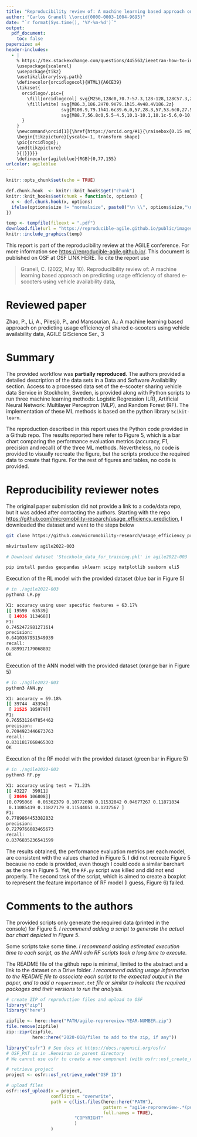 ---
title: "Reproducibility review of: A machine learning based approach on predicting usage efficiency of shared e-scooters using vehicle availability data"
author: "Carlos Granell \\orcid{0000-0003-1004-9695}"
date: "`r format(Sys.time(), '%Y-%m-%d')`"
output:
  pdf_document:
    toc: false
papersize: a4
header-includes:
  - |
    % https://tex.stackexchange.com/questions/445563/ieeetran-how-to-include-orcid-in-tex-pdf-with-pdflatex/445583 (works with pdflatex)
    \usepackage{scalerel}
    \usepackage{tikz}
    \usetikzlibrary{svg.path}
    \definecolor{orcidlogocol}{HTML}{A6CE39}
    \tikzset{
      orcidlogo/.pic={
        \fill[orcidlogocol] svg{M256,128c0,70.7-57.3,128-128,128C57.3,256,0,198.7,0,128C0,57.3,57.3,0,128,0C198.7,0,256,57.3,256,128z};
        \fill[white] svg{M86.3,186.2H70.9V79.1h15.4v48.4V186.2z}
                     svg{M108.9,79.1h41.6c39.6,0,57,28.3,57,53.6c0,27.5-21.5,53.6-56.8,53.6h-41.8V79.1z     M124.3,172.4h24.5c34.9,0,42.9-26.5,42.9-39.7c0-21.5-13.7-39.7-43.7-39.7h-23.7V172.4z}
                     svg{M88.7,56.8c0,5.5-4.5,10.1-10.1,10.1c-5.6,0-10.1-4.6-10.1-10.1c0-5.6,4.5-10.1,10.1-10.1C84.2,46.7,88.7,51.3,88.7,56.8z};
      }
    }
    \newcommand\orcid[1]{\href{https://orcid.org/#1}{\raisebox{0.15 em}{\mbox{\scalerel*{
    \begin{tikzpicture}[yscale=-1, transform shape]
    \pic{orcidlogo};
    \end{tikzpicture}
    }{|}}}}}
    \definecolor{agileblue}{RGB}{0,77,155}
urlcolor: agileblue
---

```{r setup, include=FALSE}
knitr::opts_chunk$set(echo = TRUE)

def.chunk.hook  <- knitr::knit_hooks$get("chunk")
knitr::knit_hooks$set(chunk = function(x, options) {
  x <- def.chunk.hook(x, options)
  ifelse(options$size != "normalsize", paste0("\n \\", options$size,"\n\n", x, "\n\n \\normalsize"), x)
})
```

```{r logo, eval=TRUE, echo=FALSE, message=FALSE, fig.align='center', out.width='0.3\\linewidth', fig.pos='H'}
temp <- tempfile(fileext = ".pdf")
download.file(url = "https://reproducible-agile.github.io/public/images/reproducible-AGILE-logo-square.pdf", destfile = temp)
knitr::include_graphics(temp)
```

This report is part of the reproducibility review at the AGILE conference.
For more information see [https://reproducible-agile.github.io/](https://reproducible-agile.github.io/).
This document is published on OSF at OSF LINK HERE.
To cite the report use

> Granell, C. (2022, May 10). Reproducilbility review of: A machine learning based approach on predicting usage efficiency of shared e-scooters using vehicle availability data,

# Reviewed paper

Zhao, P., Li, A., Pilesjö, P., and Mansourian, A.: A machine learning based approach on predicting usage efficiency of shared e-scooters using vehicle availability data,  AGILE GIScience Ser., 3

# Summary

The provided workflow was **partially reproduced**. The authors provided a detailed description of the data sets in a Data and Software Availability section. Access to a processed data set of the e-scooter sharing vehicle data Service in Stockholm, Sweden, is provided along with Python scripts to run three machine learning methods: Logistic Regression (LR), Artificial Neural Network: Multilayer Perceptron (MLP), and Random Forest (RF). The implementation of these ML methods is based on the python library `Scikit-learn`. 

The reproduction described in this report uses the Python code provided in a Github repo. The results reported here refer to Figure 5, which is a bar chart comparing the performance evaluation metrics (accuracy, F1, precision and recall) of the three ML methods. Nevertheless, no code is provided to visually recreate the figure, but the scripts produce the required data to create that figure. For the rest of figures and tables, no code is provided.

\clearpage

# Reproducibility reviewer notes

The original paper submission did not provide a link to a code/data repo, but it was added after contacting the authors. Starting with the repo <https://github.com/micromobility-research/usage_efficiency_prediction>, I downloaded the dataset and went to the steps below

```{bash init, eval=FALSE, size="scriptsize"}
git clone https://github.com/micromobility-research/usage_efficiency_prediction

mkvirtualenv agile2022-003

# Download dataset 'Stockholm_data_for_training.pkl' in agile2022-003

pip install pandas geopandas sklearn scipy matplotlib seaborn eli5

```

Execution of the RL model with the provided dataset (blue bar in Figure 5)

```{bash lr, eval=FALSE, size="scriptsize"}
# in ./agile2022-003
python3 LR.py

X1: accuracy using user specific features = 63.17%
[[ 19599  63539]
 [ 14036 113468]]
F1:
0.7452472981271614
precision:
0.6410367951549939
recall:
0.889917179068892
OK
```

Execution of the ANN model with the provided dataset (orange bar in Figure 5)

```{bash ann, eval=FALSE, size="scriptsize"}
# in ./agile2022-003
python3 ANN.py

X1: accuracy = 69.18%
[[ 39744  43394]
 [ 21525 105979]]
F1:
0.7655312647854462
precision:
0.7094923446673763
recall:
0.8311817668465303
OK
```

Execution of the RF model with the provided dataset (green bar in Figure 5)
```{bash rf, eval=FALSE, size="scriptsize"}
# in ./agile2022-003
python3 RF.py

X1: accuracy using test = 71.23%
[[ 43227  39911]
 [ 20696 106808]]
[0.0795066  0.06362379 0.10772698 0.11532842 0.04677267 0.11871834
 0.11085419 0.11827179 0.11544051 0.1237567 ]
F1:
0.7789864453382832
precision:
0.7279766083465673
recall:
0.8376835236541599
```


The results obtained, the performance evaluation metrics per each model, are consistent with the values charted in Figure 5. I did not recreate Figure 5 because no code is provided, even though I could code a similar barchart as the one in Figure 5. Yet, the `RF.py` script was killed and did not end properly. The second task of the script, which is aimed to create a boxplot to represent the feature importance of RF model (I guess, Figure 6) failed. 

# Comments to the authors

The provided scripts only generate the required data (printed in the console) for Figure 5. *I recommend adding a script to generate the actual bar chart depicted in Figure 5*.

Some scripts take some time. *I recommend adding estimated execution time to each script, as the ANN adn RF scripts took a long time to execute.*

The README file of the github repo is minimal, limited to the abstract and a link to the dataset on a  Drive folder. *I recommend adding usage information to the README file to associate each script to the expected output in the paper, and to add a `requeriment.txt` file or similar to indicate the required packages and their versions to run the analysis.*



```{r, echo=FALSE, eval=FALSE, results='hide'}
# create ZIP of reproduction files and upload to OSF
library("zip")
library("here")

zipfile <- here::here("PATH/agile-reproreview-YEAR-NUMBER.zip")
file.remove(zipfile)
zip::zipr(zipfile,
          here::here("2020-018/files to add to the zip, if any"))

library("osfr") # See docs at https://docs.ropensci.org/osfr/
# OSF_PAT is in .Renviron in parent directory
# We cannot use osfr to create a new component (with osfr::osf_create_component(x = osfr::osf_retrieve_node("6k5fh"), ...) because that will set the storage location to outside Europe.

# retrieve project
project <- osfr::osf_retrieve_node("OSF ID")

# upload files
osfr::osf_upload(x = project,
                 conflicts = "overwrite",
                 path = c(list.files(here::here("PATH"),
                                     pattern = "agile-reproreview-.*(pdf$|Rmd$|zip$)",
                                     full.names = TRUE),
                          "COPYRIGHT"
                          )
                 )
```